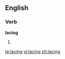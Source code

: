 
==English==

===Verb===
'''lacing'''

# {{present participle of|[[lace]]}}

[[te:lacing]]
[[vi:lacing]]
[[zh:lacing]]